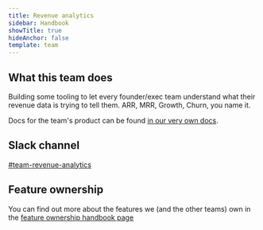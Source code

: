 ```yaml
---
title: Revenue analytics
sidebar: Handbook
showTitle: true
hideAnchor: false
template: team
---
```


## What this team does

Building some tooling to let every founder/exec team understand what their revenue data is trying to tell them. ARR, MRR, Growth, Churn, you name it.

Docs for the team's product can be found [in our very own docs](/docs/revenue-analytics).

## Slack channel

[#team-revenue-analytics](https://posthog.slack.com/messages/team-revenue-analytics)

## Feature ownership
You can find out more about the features we (and the other teams) own in the [feature ownership handbook page](/handbook/engineering/feature-ownership)
